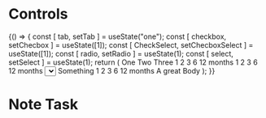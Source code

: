 

<Meta title="Component/Controls"/>

# Controls

<Preview>
    <Story name="Primary button">
        {() => {
            const [ tab, setTab ] = useState("one");
            const [ checkbox, setChecbox ] = useState([1]);
            const [ CheckSelect, setChecboxSelect ] = useState([1]);
            const [ radio, setRadio ] = useState(1);
            const [ select, setSelect ] = useState(1);
            return (
                <Card>
                    <Card.Header className="pb-0 flex flex-row space-x-4 items-center">
                        <Tabs value={tab} setValue={setTab} className="text-xs">
                            <Tabs.Option value="one">One</Tabs.Option>
                            <Tabs.Option value="two">Two</Tabs.Option>
                            <Tabs.Option value="three">Three</Tabs.Option>
                        </Tabs>
                        <CheckBar value={checkbox} onChange={setChecbox} className="text-xs">
                            <CheckBar.Option value={1}>1</CheckBar.Option>
                            <CheckBar.Option value={2}>2</CheckBar.Option>
                            <CheckBar.Option value={3}>3</CheckBar.Option>
                            <CheckBar.Option value={6}>6</CheckBar.Option>
                            <CheckBar.Option value={12}>12 months</CheckBar.Option>
                        </CheckBar>
                        <RadioBar value={radio} onChange={setRadio} className="text-xs">
                            <RadioBar.Option value={1}>1</RadioBar.Option>
                            <RadioBar.Option value={2}>2</RadioBar.Option>
                            <RadioBar.Option value={3}>3</RadioBar.Option>
                            <RadioBar.Option value={6}>6</RadioBar.Option>
                            <RadioBar.Option value={12}>12 months</RadioBar.Option>
                        </RadioBar>
                        <Select className="text-xs">
                            <Select.Option value={1}>1</Select.Option>
                            <Select.Option value={2}>2</Select.Option>
                            <Select.Option value={3}>3</Select.Option>
                            <Select.Option value={6}>6</Select.Option>
                            <Select.Option value={12}>12 months</Select.Option>
                        </Select>
                        <Checkbox className="text-xs">Something</Checkbox>
                        <CheckSelect value={CheckSelect} onChange={setChecboxSelect} label="Months" className="text-xs">
                            <CheckSelect.Option value={1}>1</CheckSelect.Option>
                            <CheckSelect.Option value={2}>2</CheckSelect.Option>
                            <CheckSelect.Option value={3}>3</CheckSelect.Option>
                            <CheckSelect.Option value={6}>6</CheckSelect.Option>
                            <CheckSelect.Option value={12}>12 months</CheckSelect.Option>
                        </CheckSelect>
                    </Card.Header>
                    <Card.Body>
                        A great Body
                    </Card.Body>
                </Card>
            );
        }}
    </Story>
</Preview>


# Note Task


